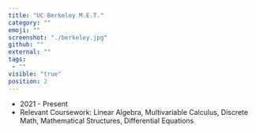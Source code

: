 ```yaml
---
title: "UC Berkeley M.E.T."
category: ""
emoji: ""
screenshot: "./berkeley.jpg"
github: ""
external: ""
tags: 
 - ""
visible: "true"
position: 2
---
```

* 2021 - Present
* Relevant Coursework: Linear Algebra, Multivariable Calculus, Discrete Math, Mathematical Structures, Differential Equations
